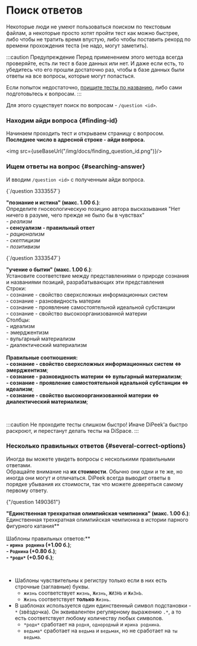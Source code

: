 # Поиск ответов


Некоторые люди не умеют пользоваться поиском по текстовым файлам, а некоторые просто хотят пройти тест как можно быстрее, либо чтобы не тратить время впустую, либо чтобы поставить рекорд по времени прохождения теста (не надо, могут заметить).

:::caution Предупреждение
Перед применением этого метода всегда проверяйте, есть ли тест в базе данных или нет. И даже если есть, то убедитесь что его прошли достаточно раз, чтобы в базе данных были ответы на все вопросы, которые могут попасться.

Если попыток недостаточно, [поищите тесты по названию](./searching-tests#search-by-name), либо сами подготовьтесь к вопросам.
:::

Для этого существует поиск по вопросам - `/question <id>`.

### Находим айди вопроса {#finding-id}

Начинаем проходить тест и открываем страницу с вопросом.  
**Последнее число в адресной строке - айди вопроса.**

<img src={useBaseUrl("/img/docs/finding_question_id.png")}/>

### Ищем ответы на вопрос {#searching-answer}

И вводим `/question <id>` с полученным айди вопроса.

<div style={{maxWidth: '650px'}}>
<DiscordMessages>
  <DiscordMessage>
    {`/question 3333557`}
  </DiscordMessage>
  <DiPeekResponse>

**"познание и истина" (макс. 1.00 б.)**:  
Определите гносеологическую позицию автора высказывания "Нет ничего в разуме, чего прежде не было бы в чувствах"  
*- реализм*  
**- сенсуализм - правильный ответ**  
*- рационализм*  
*- скептицизм*  
*- позитивизм*

  </DiPeekResponse>
  <DiscordMessage>
    {`/question 3333547`}
  </DiscordMessage>
  <DiPeekResponse>

**"учение о бытии" (макс. 1.00 б.)**:  
Установите соответствие между представлениями о природе сознания и названиями позиций, разрабатывающих эти представления  
Строки:  
\- сознание - свойство сверхсложных информационных систем  
\- сознание - разновидность материи  
\- сознание - проявление самостоятельной идеальной субстанции  
\- сознание - свойство высокоорганизованной материи  
Столбцы:  
\- идеализм  
\- эмерджентизм  
\- вульгарный материализм  
\- диалектический материализм<br/><br/>
**Правильные соотношения:**  
**- сознание - свойство сверхсложных информационных систем <=> эмерджентизм**;  
**- сознание - разновидность материи <=> вульгарный материализм**;  
**- сознание - проявление самостоятельной идеальной субстанции <=> идеализм**;  
**- сознание - свойство высокоорганизованной материи <=> диалектический материализм**;

  </DiPeekResponse>
</DiscordMessages>
</div>
<br/>

:::caution Не проходите тесты слишком быстро!
Иначе DiPeek'а быстро раскроют, и перестанут делать тесты на DiSpace.
:::

### Несколько правильных ответов {#several-correct-options}

Иногда вы можете увидеть вопросы с несколькими правильными ответами.  
Обращайте внимание на **их стоимости**. Обычно они одни и те же, но иногда они могут и отличаться. DiPeek всегда выводит ответы в порядке убывания их стоимости, так что можете доверяться самому первому ответу.

<div style={{maxWidth: '650px'}}>
<DiscordMessages>
  <DiscordMessage>
    {"/question 1490361"}
  </DiscordMessage>
  <DiPeekResponse>

**"Единственная трехкратная олимпийская чемпионка" (макс. 1.00 б.)**:  
Единственная трехкратная олимпийская чемпионка в истории парного фигурного катания**<br/><br/>
Шаблоны правильных ответов:**  
**- `ирина роднина` (+1.00 б.)**;  
**- `Роднина` (+0.80 б.)**;  
**- `*родн*` (+0.50 б.)**;

  </DiPeekResponse>
</DiscordMessages>
</div>
<br/>

- Шаблоны чувствительны к регистру только если в них есть строчные (заглавные) буквы.
  - `жизнь` соответствует `жизнь`, `Жизнь`, `ЖИЗНЬ` и `ЖиЗнЬ`.
  - `Жизнь` соответствует **только** `Жизнь`.
- В шаблонах используется один единственный символ подстановки - `*` (звёздочка). Он эквивалентен регулярному выражению `.*`, а то есть соответствует любому количеству любых символов.
  - `*родн*` сработает на `родня`, `однородный` и `ирина роднина`.
  - `ведьма*` сработает на `ведьма` и `ведьмак`, но не сработает на `ты ведьма`.


